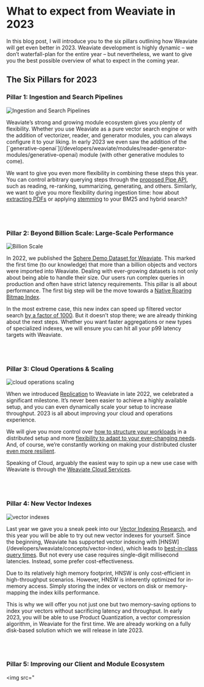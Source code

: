 <h1>What to expect from Weaviate in 2023</h1>

<p>In this blog post, I will introduce you to the six pillars outlining how Weaviate will get even better in 2023. Weaviate development is highly dynamic – we don’t waterfall-plan for the entire year – but nevertheless, we want to give you the best possible overview of what to expect in the coming year.</p>

## The Six Pillars for 2023

### Pillar 1: Ingestion and Search Pipelines

<img src="./img/search-pipeline.png" alt="Ingestion and Search Pipelines">

<p>Weaviate’s strong and growing module ecosystem gives you plenty of flexibility. Whether you use Weaviate as a pure vector search engine or with the addition of vectorizer, reader, and generator modules, you can always configure it to your liking. In early 2023 we even saw the addition of the [`generative-openai`](/developers/weaviate/modules/reader-generator-modules/generative-openai) module (with other generative modules to come).</p>

<p>We want to give you even more flexibility in combining these steps this year. You can control arbitrary querying steps through the <a href="https://github.com/weaviate/weaviate/issues/2560">proposed Pipe API</a>, such as reading, re-ranking, summarizing, generating, and others. Similarly, we want to give you more flexibility during ingestion time: how about <a href="https://github.com/weaviate/weaviate/issues/2509">extracting PDFs</a> or applying <a href="https://github.com/weaviate/weaviate/issues/2439">stemming</a> to your BM25 and hybrid search?</p>

<br></br>

### Pillar 2: Beyond Billion Scale: Large-Scale Performance

<img src="./img/billion-scale.png" alt="Billion Scale">

<p>In 2022, we published the <a href="/blog/sphere-dataset-in-weaviate">Sphere Demo Dataset for Weaviate</a>. This marked the first time (to our knowledge) that more than a billion objects and vectors were imported into Weaviate. Dealing with ever-growing datasets is not only about being able to handle their size. Our users run complex queries in production and often have strict latency requirements. This pillar is all about performance. The first big step will be the move towards a <a href="https://github.com/weaviate/weaviate/issues/2511">Native Roaring Bitmap Index</a>.</p>

<p>In the most extreme case, this new index can speed up filtered vector search <a href="https://twitter.com/etiennedi/status/1621180981519458305">by a factor of 1000</a>. But it doesn’t stop there; we are already thinking about the next steps. Whether you want faster aggregations or new types of specialized indexes, we will ensure you can hit all your p99 latency targets with Weaviate.</p>

<br></br>

### Pillar 3: Cloud Operations & Scaling

<img src="./img/cloud-operations-scaling.png" alt="cloud operations scaling">

<p>When we introduced <a href="/developers/weaviate/concepts/replication-architecture">Replication</a> to Weaviate in late 2022, we celebrated a significant milestone. It’s never been easier to achieve a highly available setup, and you can even dynamically scale your setup to increase throughput. 2023 is all about improving your cloud and operations experience.</p>

<p>We will give you more control over <a href="https://github.com/weaviate/weaviate/issues/2586">how to structure your workloads</a> in a distributed setup and more <a href="https://github.com/weaviate/weaviate/issues/2228">flexibility to adapt to your ever-changing needs</a>. And, of course, we’re constantly working on making your distributed cluster <a href="https://github.com/weaviate/weaviate/issues/2405">even more resilient</a>.</p>

<p>Speaking of Cloud, arguably the easiest way to spin up a new use case with Weaviate is through the <a href="/pricing">Weaviate Cloud Services</a>.</p>

<br></br>

### Pillar 4: New Vector Indexes

<img src="./img/vector-indexes.png" alt="vector indexes">

<p>Last year we gave you a sneak peek into our <a href="/blog/ann-algorithms-vamana-vs-hnsw">Vector Indexing Research</a>, and this year you will be able to try out new vector indexes for yourself. Since the beginning, Weaviate has supported vector indexing with [HNSW](/developers/weaviate/concepts/vector-index), which leads to <a href="/developers/weaviate/benchmarks/ann">best-in-class query times</a>. But not every use case requires single-digit millisecond latencies. Instead, some prefer cost-effectiveness.</p>

<p>Due to its relatively high memory footprint, HNSW is only cost-efficient in high-throughput scenarios. However, HNSW is inherently optimized for in-memory access. Simply storing the index or vectors on disk or memory-mapping the index kills performance.</p>

<p>This is why we will offer you not just one but two memory-saving options to index your vectors without sacrificing latency and throughput. In early 2023, you will be able to use Product Quantization, a vector compression algorithm, in Weaviate for the first time. We are already working on a fully disk-based solution which we will release in late 2023.</p>

<br></br>

### Pillar 5: Improving our Client and Module Ecosystem

<img src="
